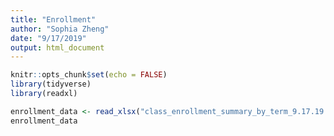 ```yaml
---
title: "Enrollment"
author: "Sophia Zheng"
date: "9/17/2019"
output: html_document
---
```


```r
knitr::opts_chunk$set(echo = FALSE)
library(tidyverse)
library(readxl)
```

```r
enrollment_data <- read_xlsx("class_enrollment_summary_by_term_9.17.19.xlsx")
enrollment_data
```

